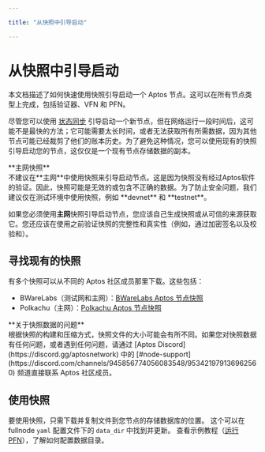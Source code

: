 ```yaml
---

title: "从快照中引导启动"

---
```



# 从快照中引导启动

本文档描述了如何快速使用快照引导启动一个 Aptos 节点。这可以在所有节点类型上完成，包括验证器、VFN 和 PFN。

尽管您可以使用 [状态同步](../configure/state-sync.mdx) 引导启动一个新节点，但在网络运行一段时间后，这可能不是最快的方法；它可能需要太长时间，或者无法获取所有所需数据，因为其他节点可能已经裁剪了他们的账本历史。为了避免这种情况，您可以使用现有的快照引导启动您的节点，这仅仅是一个现有节点存储数据的副本。

<Callout type="warning">
**主网快照**<br />
不建议在**主网**中使用快照来引导启动节点。这是因为快照没有经过Aptos软件的验证。因此，快照可能是无效的或包含不正确的数据。为了防止安全问题，我们建议仅在测试环境中使用快照，例如 **devnet** 和 **testnet**。

如果您必须使用**主网**快照引导启动节点，您应该自己生成快照或从可信的来源获取它。您还应该在使用之前验证快照的完整性和真实性（例如，通过加密签名以及校验和）。
</Callout>

## 寻找现有的快照

有多个快照可以从不同的 Aptos 社区成员那里下载。这些包括：

- BWareLabs（测试网和主网）：[BWareLabs Aptos 节点快照](https://bwarelabs.com/snapshots/aptos)
- Polkachu（主网）：[Polkachu Aptos 节点快照](https://polkachu.com/aptos_snapshots/aptos)

<Callout type="info">
**关于快照数据的问题** <br />
根据快照的构建和压缩方式，快照文件的大小可能会有所不同。如果您对快照数据有任何问题，或者遇到任何问题，请通过 [Aptos Discord](https://discord.gg/aptosnetwork) 中的 [#node-support](https://discord.com/channels/945856774056083548/953421979136962560) 频道直接联系 Aptos 社区成员。
</Callout>

## 使用快照

要使用快照，只需下载并复制文件到您节点的存储数据库的位置。
这个可以在 fullnode `yaml` 配置文件下的 `data_dir` 中找到并更新。
查看示例教程（[运行 PFN](../full-node/deployments.mdx)），了解如何配置数据目录。
